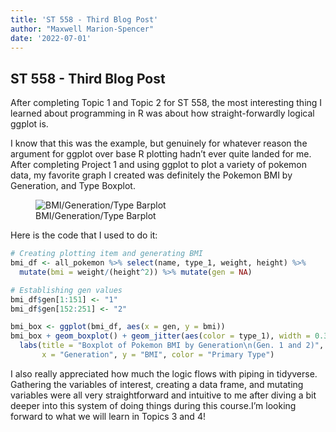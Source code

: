```yaml
---
title: 'ST 558 - Third Blog Post'
author: "Maxwell Marion-Spencer"
date: '2022-07-01'
---
```


## ST 558 - Third Blog Post

After completing Topic 1 and Topic 2 for ST 558, the most interesting thing I learned about programming in R was about how straight-forwardly logical ggplot is. 

I know that this was the example, but genuinely for whatever reason the argument for ggplot over base R plotting hadn't ever quite landed for me. After completing Project 1 and using ggplot to plot a variety of pokemon data, my favorite graph I created was definitely the Pokemon BMI by Generation, and Type Boxplot.

![BMI/Generation/Type Barplot](https://maxwell-marion.github.io/project1-558/README_files/figure-gfm/unnamed-chunk-18-1.png)

Here is the code that I used to do it: 

```r
# Creating plotting item and generating BMI
bmi_df <- all_pokemon %>% select(name, type_1, weight, height) %>% 
  mutate(bmi = weight/(height^2)) %>% mutate(gen = NA)

# Establishing gen values
bmi_df$gen[1:151] <- "1"
bmi_df$gen[152:251] <- "2"

bmi_box <- ggplot(bmi_df, aes(x = gen, y = bmi))
bmi_box + geom_boxplot() + geom_jitter(aes(color = type_1), width = 0.3) + 
  labs(title = "Boxplot of Pokemon BMI by Generation\n(Gen. 1 and 2)",
       x = "Generation", y = "BMI", color = "Primary Type")
```


I also really appreciated how much the logic flows with piping in tidyverse. Gathering the variables of interest, creating a data frame, and mutating variables were all very straightforward and intuitive to me after diving a bit deeper into this system of doing things during this course.I'm looking forward to what we will learn in Topics 3 and 4!